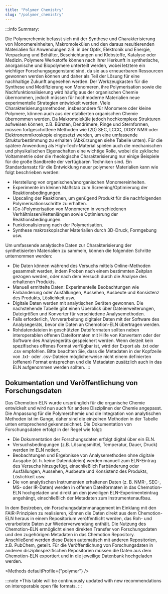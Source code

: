 ```yaml
---
title: "Polymer Chemistry"
slug: "/polymer_chemistry"
---
```




:::info Summary:

Die Polymerchemie befasst sich mit der Synthese und Charakterisierung von Monomereinheiten, Makromolekülen und den daraus resultierenden
Materialien für Anwendungen z.B. in der Optik, Elektronik und Energie, Verpackung und Behälter, Beschichtungen und Klebstoffe,
Katalyse oder Medizin. Polymere Werkstoffe können nach ihrer Herkunft in synthetische, anorganische und Biopolymere unterteilt werden, wobei letztere ein wichtiger Forschungsgegenstand sind, da sie aus erneuerbaren Ressourcen gewonnen werden können und daher als Teil der Lösung für eine nachhaltige Zukunft angesehen werden. Der Werkzeugkasten für die Synthese und Modifizierung von Monomeren, ihre Polymerisation sowie die Nachfunktionalisierung wird häufig aus der organischen Chemie übernommen, jedoch müssen für hochmoderne Materialien neue experimentelle Strategien entwickelt werden. Viele Charakterisierungsmethoden, insbesondere für Monomere oder kleine Polymere, können auch aus der etablierten organischen Chemie übernommen werden. Da Makromoleküle jedoch hochkomplexe Strukturen aufweisen können, z.B. Bürsten, Dendrimere, Ringe und Sternformen, müssen fortgeschrittene Methoden wie (2D) SEC, LCCC, DOSY NMR oder Elektronenmikroskopie eingesetzt werden, um eine umfassende Strukturbestimmung zu erhalten (Abkürzungen siehe Tabelle unten). Für die spätere Anwendung als High-Tech-Material spielen auch die mechanischen und physikalischen Eigenschaften eine wichtige Rolle, wobei die zyklische Voltammetrie oder die rheologische Charakterisierung nur einige Beispiele für die große Bandbreite der verfügbaren Techniken sind. Ein Standardansatz für die Entwicklung neuer polymerer Materialien kann wie folgt beschrieben werden: 

- Herstellung von organischen/anorganischen Monomereinheiten.
- Experimente im kleinen Maßstab zum Screening/Optimierung der Reaktionsbedingungen.
- Upscaling der Reaktionen, um genügend Produkt für die nachfolgenden Polymerisationsschritte zu erhalten.
- (Co-)Polymerisation von Monomeren in verschiedenen Verhältnissen/Kettenlängen sowie Optimierung der Reaktionsbedingungen.
- Funktionalisierung nach der Polymerisation.
- Synthese makroskopischer Materialien durch 3D-Druck, Formgebung usw.

Um umfassende analytische Daten zur Charakterisierung der synthetisierten Materialien zu sammeln, können die folgenden Schritte unternommen werden:

- Die Daten können während des Versuchs mittels Online-Methoden gesammelt werden, indem Proben nach einem bestimmten Zeitplan gezogen werden, oder nach dem Versuch durch die Analyse des erhaltenen Produkts. 
- Manuell ermittelte Daten: Experimentelle Beobachtungen wie Farbänderung oder Ausfällungen, Aussehen, Ausbeute und Konsistenz des Produkts, Löslichkeit usw.
- Digitale Daten werden mit analytischen Geräten gewonnen. Die nachstehende Tabelle gibt einen Überblick über Dateierweiterungen, Dateigrößen und Konverter für verschiedene Analysemethoden.
- Falls erforderlich, Vorverarbeitung digitaler Daten mit der Software des Analysegeräts, bevor die Daten an Chemotion-ELN übertragen werden.
- Rohdatendateien in geschützten Dateiformaten sollten neben interoperablen offenen Dateiformaten mit Hilfe von Konvertern oder der Software des Analysegeräts gespeichert werden. Wenn derzeit kein spezifisches offenes Format verfügbar ist, wird der Export als .txt oder .csv empfohlen. Bitte beachten Sie, dass die Metadaten in der Kopfzeile von .txt- oder .csv-Dateien möglicherweise nicht einem definierten (offenen) Format entsprechen und die Metadaten zusätzlich auch in das ELN aufgenommen werden sollten.
:::


## Dokumentation und Veröffentlichung von Forschungsdaten

Das Chemotion-ELN wurde ursprünglich für die organische Chemie entwickelt und wird nun auch für andere Disziplinen der Chemie angepasst. Die Anpassung für die Polymerchemie und die Integration von analytischen Methoden ist im Gange, daher sind die einzelnen Methoden in der Tabelle unten entsprechend gekennzeichnet. Die Dokumentation von Forschungsdaten erfolgt in der Regel wie folgt:

- Die Dokumentation der Forschungsdaten erfolgt digital über ein ELN.
- Versuchsbedingungen (z.B. Lösungsmittel, Temperatur, Dauer, Druck) werden im ELN notiert.
- Beobachtungen und Ergebnisse von Analysemethoden ohne digitale Ausgabe (d. h. keine Datendateien) werden manuell zum ELN-Eintrag des Versuchs hinzugefügt, einschließlich Farbänderung oder Ausfällungen, Aussehen, Ausbeute und Konsistenz des Produkts, Löslichkeit usw.
- Die von analytischen Instrumenten erhaltenen Daten (z. B. NMR-, SEC-, MS- oder IR-Daten) werden in offenen Dateiformaten in das Chemotion-ELN hochgeladen und direkt an den jeweiligen ELN-Experimenteintrag angehängt, einschließlich der Metadaten zum Instrumentenaufbau.

In dem Bestreben, ein Forschungsdatenmanagement im Einklang mit den FAIR-Prinzipien zu realisieren, können die Daten direkt aus dem Chemotion-ELN heraus in einem Repositorium veröffentlicht werden, das Roh- und verarbeitete Daten zur Wiederverwendung enthält. Die Nutzung des Chemotion-ELN ermöglicht einen direkten Transfer von Forschungsdaten und den zugehörigen Metadaten in das Chemotion Repository. Anschließend werden diese Daten automatisch mit anderen Repositorien, z.B. PubChem, geteilt. Für die Veröffentlichung von Forschungsdaten in anderen disziplinspezifischen Repositorien müssen die Daten aus dem Chemotion-ELN exportiert und in die jeweilige Datenbank hochgeladen werden.

<Methods defaultProfile={"polymer"} />

:::note *This table will be continuously updated with new recommendations on interoperable open file formats.
:::
